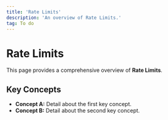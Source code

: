```yaml
---
title: 'Rate Limits'
description: 'An overview of Rate Limits.'
tag: To do
---
```


# Rate Limits

This page provides a comprehensive overview of **Rate Limits**.

## Key Concepts

* **Concept A:** Detail about the first key concept.
* **Concept B:** Detail about the second key concept.
